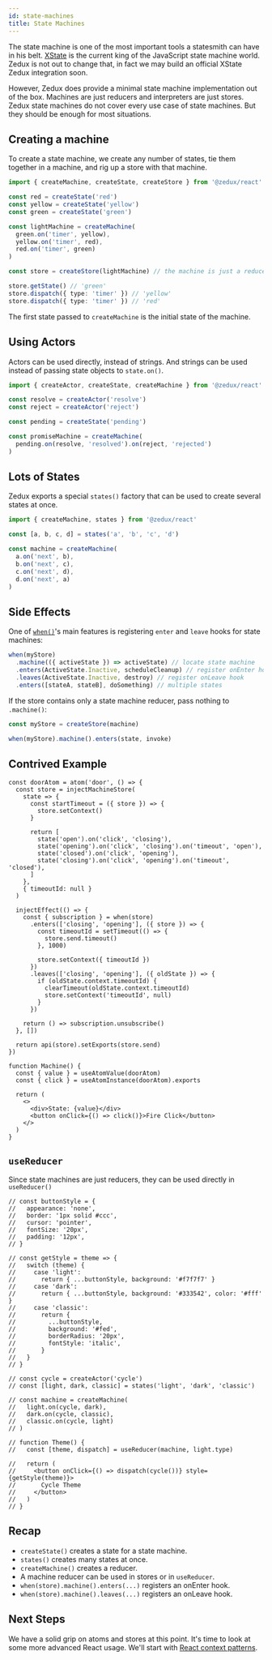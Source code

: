 ```yaml
---
id: state-machines
title: State Machines
---
```


The state machine is one of the most important tools a statesmith can have in his belt. [XState](https://xstate.js.org/) is the current king of the JavaScript state machine world. Zedux is not out to change that, in fact we may build an official XState Zedux integration soon.

However, Zedux does provide a minimal state machine implementation out of the box. Machines are just reducers and interpreters are just stores. Zedux state machines do not cover every use case of state machines. But they should be enough for most situations.

## Creating a machine

To create a state machine, we create any number of states, tie them together in a machine, and rig up a store with that machine.

```ts
import { createMachine, createState, createStore } from '@zedux/react'

const red = createState('red')
const yellow = createState('yellow')
const green = createState('green')

const lightMachine = createMachine(
  green.on('timer', yellow),
  yellow.on('timer', red),
  red.on('timer', green)
)

const store = createStore(lightMachine) // the machine is just a reducer!

store.getState() // 'green'
store.dispatch({ type: 'timer' }) // 'yellow'
store.dispatch({ type: 'timer' }) // 'red'
```

The first state passed to `createMachine` is the initial state of the machine.

## Using Actors

Actors can be used directly, instead of strings. And strings can be used instead of passing state objects to `state.on()`.

```ts
import { createActor, createState, createMachine } from '@zedux/react'

const resolve = createActor('resolve')
const reject = createActor('reject')

const pending = createState('pending')

const promiseMachine = createMachine(
  pending.on(resolve, 'resolved').on(reject, 'rejected')
)
```

## Lots of States

Zedux exports a special `states()` factory that can be used to create several states at once.

```ts
import { createMachine, states } from '@zedux/react'

const [a, b, c, d] = states('a', 'b', 'c', 'd')

const machine = createMachine(
  a.on('next', b),
  b.on('next', c),
  c.on('next', d),
  d.on('next', a)
)
```

## Side Effects

One of [`when()`](/not-done)'s main features is registering `enter` and `leave` hooks for state machines:

```ts
when(myStore)
  .machine(({ activeState }) => activeState) // locate state machine
  .enters(ActiveState.Inactive, scheduleCleanup) // register onEnter hook
  .leaves(ActiveState.Inactive, destroy) // register onLeave hook
  .enters([stateA, stateB], doSomething) // multiple states
```

If the store contains only a state machine reducer, pass nothing to `.machine()`:

```ts
const myStore = createStore(machine)

when(myStore).machine().enters(state, invoke)
```

## Contrived Example

```tsx live ecosystemId=state-machines/door resultVar=Machine
const doorAtom = atom('door', () => {
  const store = injectMachineStore(
    state => {
      const startTimeout = ({ store }) => {
        store.setContext()
      }

      return [
        state('open').on('click', 'closing'),
        state('opening').on('click', 'closing').on('timeout', 'open'),
        state('closed').on('click', 'opening'),
        state('closing').on('click', 'opening').on('timeout', 'closed'),
      ]
    },
    { timeoutId: null }
  )

  injectEffect(() => {
    const { subscription } = when(store)
      .enters(['closing', 'opening'], ({ store }) => {
        const timeoutId = setTimeout(() => {
          store.send.timeout()
        }, 1000)

        store.setContext({ timeoutId })
      })
      .leaves(['closing', 'opening'], ({ oldState }) => {
        if (oldState.context.timeoutId) {
          clearTimeout(oldState.context.timeoutId)
          store.setContext('timeoutId', null)
        }
      })

    return () => subscription.unsubscribe()
  }, [])

  return api(store).setExports(store.send)
})

function Machine() {
  const { value } = useAtomValue(doorAtom)
  const { click } = useAtomInstance(doorAtom).exports

  return (
    <>
      <div>State: {value}</div>
      <button onClick={() => click()}>Fire Click</button>
    </>
  )
}
```

## `useReducer`

Since state machines are just reducers, they can be used directly in `useReducer()`

```tsx live ecosystemId=state-machine/theme resultVar=Theme
// const buttonStyle = {
//   appearance: 'none',
//   border: '1px solid #ccc',
//   cursor: 'pointer',
//   fontSize: '20px',
//   padding: '12px',
// }

// const getStyle = theme => {
//   switch (theme) {
//     case 'light':
//       return { ...buttonStyle, background: '#f7f7f7' }
//     case 'dark':
//       return { ...buttonStyle, background: '#333542', color: '#fff' }
//     case 'classic':
//       return {
//         ...buttonStyle,
//         background: '#fed',
//         borderRadius: '20px',
//         fontStyle: 'italic',
//       }
//   }
// }

// const cycle = createActor('cycle')
// const [light, dark, classic] = states('light', 'dark', 'classic')

// const machine = createMachine(
//   light.on(cycle, dark),
//   dark.on(cycle, classic),
//   classic.on(cycle, light)
// )

// function Theme() {
//   const [theme, dispatch] = useReducer(machine, light.type)

//   return (
//     <button onClick={() => dispatch(cycle())} style={getStyle(theme)}>
//       Cycle Theme
//     </button>
//   )
// }
```

## Recap

- `createState()` creates a state for a state machine.
- `states()` creates many states at once.
- `createMachine()` creates a reducer.
- A machine reducer can be used in stores or in `useReducer`.
- `when(store).machine().enters(...)` registers an onEnter hook.
- `when(store).machine().leaves(...)` registers an onLeave hook.

## Next Steps

We have a solid grip on atoms and stores at this point. It's time to look at some more advanced React usage. We'll start with [React context patterns](context).
